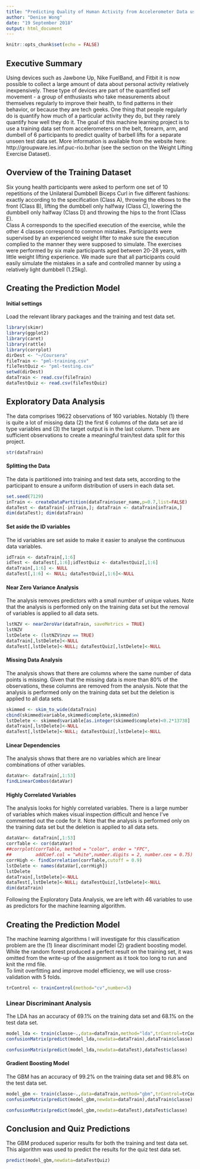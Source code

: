 ---
title: "Predicting Quality of Human Activity from Accelerometer Data using Machine Learning Techniques"
author: "Denise Wong"
date: "19 September 2018"
output: html_document
---

```{r setup, include=FALSE}
knitr::opts_chunk$set(echo = FALSE)
```

## Executive Summary  
Using devices such as Jawbone Up, Nike FuelBand, and Fitbit it is now possible to collect a large amount of data about personal activity relatively inexpensively. These type of devices are part of the quantified self movement - a group of enthusiasts who take measurements about themselves regularly to improve their health, to find patterns in their behavior, or because they are tech geeks. One thing that people regularly do is quantify how much of a particular activity they do, but they rarely quantify how well they do it. 
The goal of this machine learning project is to use a training data set from accelerometers on the belt, forearm, arm, and dumbell of 6 participants to predict quality of barbell lifts for a separate unseen test data set. 
More information is available from the website here: http://groupware.les.inf.puc-rio.br/har (see the section on the Weight Lifting Exercise Dataset).

## Overview of the Training Dataset  
Six young health participants were asked to perform one set of 10 repetitions of the Unilateral Dumbbell Biceps Curl in five different fashions: exactly according to the specification (Class A), throwing the elbows to the front (Class B), lifting the dumbbell only halfway (Class C), lowering the dumbbell only halfway (Class D) and throwing the hips to the front (Class E).  
Class A corresponds to the specified execution of the exercise, while the other 4 classes correspond to common mistakes. Participants were supervised by an experienced weight lifter to make sure the execution complied to the manner they were supposed to simulate. The exercises were performed by six male participants aged between 20-28 years, with little weight lifting experience. We made sure that all participants could easily simulate the mistakes in a safe and controlled manner by using a relatively light dumbbell (1.25kg).  

## Creating the Prediction Model
#### Initial settings
Load the relevant library packages and the training and test data set.
```{r}
library(skimr)
library(ggplot2)
library(caret)
library(rattle)
library(corrplot)
dirDest <- "~/Coursera"
fileTrain <- "pml-training.csv"
fileTestQuiz <- "pml-testing.csv"
setwd(dirDest)
dataTrain <- read.csv(fileTrain)
dataTestQuiz <- read.csv(fileTestQuiz)
```


## Exploratory Data Analysis  
The data comprises 19622 observations of 160 variables.  Notably (1) there is quite a lot of missing data (2) the first 6 columns of the data set are id type variables and (3) the target output is in the last column.  There are sufficient observations to create a meaningful train/test data split for this project.
```{r}
str(dataTrain)
```

#### Splitting the Data   
The data is partitioned into training and test data sets, according to the participant to ensure a uniform distribution of users in each data set.  
```{r}
set.seed(7129) 
inTrain <- createDataPartition(dataTrain$user_name,p=0.7,list=FALSE)
dataTest <- dataTrain[-inTrain,]; dataTrain <- dataTrain[inTrain,]
dim(dataTest); dim(dataTrain)
```

#### Set aside the ID variables
The id variables are set aside to make it easier to analyse the continuous data variables. 
```{r}
idTrain <- dataTrain[,1:6] 
idTest <- dataTest[,1:6];idTestQuiz <- dataTestQuiz[,1:6]
dataTrain[,1:6] <- NULL
dataTest[,1:6] <- NULL; dataTestQuiz[,1:6]<-NULL
```


#### Near Zero Variance Analysis  
The analysis removes predictors with a small number of unique values.  Note that the analysis is performed only on the training data set but the removal of variables is applied to all data sets.   
```{r}
lstNZV <- nearZeroVar(dataTrain, saveMetrics = TRUE)
lstNZV
lstDelete <- (lstNZV$nzv == TRUE)
dataTrain[,lstDelete]<-NULL 
dataTest[,lstDelete]<-NULL; dataTestQuiz[,lstDelete]<-NULL
```


#### Missing Data Analysis  
The analysis shows that there are columns where the same number of data points is missing.  Given that the missing data is more than 80% of the observations, these columns are removed from the analysis.  Note that the analysis is performed only on the training data set but the deletion is applied to all data sets.  
```{r}
skimmed <- skim_to_wide(dataTrain)
cbind(skimmed$variable,skimmed$complete,skimmed$n)
lstDelete <- skimmed$variable[as.integer(skimmed$complete)<0.2*13738]
dataTrain[,lstDelete]<-NULL 
dataTest[,lstDelete]<-NULL; dataTestQuiz[,lstDelete]<-NULL
```

#### Linear Dependencies  
The analysis shows that there are no variables which are linear combinations of other variables.  
```{r}
dataVar<- dataTrain[,1:53]
findLinearCombos(dataVar)
```

#### Highly Correlated Variables  
The analysis looks for highly correlated variables.  There is a large number of variables which makes visual inspection difficult and hence I've commented out the code for it. Note that the analysis is performed only on the training data set but the deletion is applied to all data sets.  
```{r}
dataVar<- dataTrain[,1:53]
corrTable <- cor(dataVar)
##corrplot(corrTable, method = "color", order = "FPC",
##         addCoef.col = "white",number.digits = 2, number.cex = 0.75)
corrHigh <- findCorrelation(corrTable,cutoff = 0.9)
lstDelete <- names(dataVar[,corrHigh])
lstDelete
dataTrain[,lstDelete]<-NULL 
dataTest[,lstDelete]<-NULL; dataTestQuiz[,lstDelete]<-NULL
dim(dataTrain)
```

Following the Exploratory Data Analysis, we are left with 46 variables to use as predictors for the machine learning algorithm.  


## Creating the Prediction Model  
The machine learning algorithms I will investigate for this classification problem are the (1) linear discriminant model (2) gradient boosting model. While the random forest produced a perfect result on the training set, it was omitted from the write-up of the assignment as it took too long to run and knit the rmd file.  
To limit overfitting and improve model efficiency, we will use cross-validation with 5 folds.  
```{r}
trControl <- trainControl(method="cv",number=5)
```

### Linear Discriminant Analysis  
The LDA has an accuracy of 69.1% on the training data set and 68.1% on the test data set.  
```{r}
model_lda <- train(classe~.,data=dataTrain,method="lda",trControl=trControl)
confusionMatrix(predict(model_lda,newdata=dataTrain),dataTrain$classe)
```

```{r}
confusionMatrix(predict(model_lda,newdata=dataTest),dataTest$classe)
```

#### Gradient Boosting Model  
The GBM has an accuracy of 99.2% on the training data set and 98.8% on the test data set.  
```{r}
model_gbm <- train(classe~.,data=dataTrain,method="gbm",trControl=trControl,verbose=FALSE)
confusionMatrix(predict(model_gbm,newdata=dataTrain),dataTrain$classe)
```

```{r}
confusionMatrix(predict(model_gbm,newdata=dataTest),dataTest$classe)
```


## Conclusion and Quiz Predictions
The GBM produced superior results for both the training and test data set.  This algorithm was used to predict the results for the quiz test data set.

```{r}
predict(model_gbm,newdata=dataTestQuiz)
```



